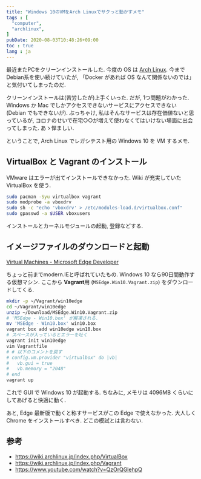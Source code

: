 ```yaml
---
title: "Windows 10のVMをArch Linuxでサクっと動かすメモ"
tags : [
  "computer",
  "archlinux",
]
pubDate: 2020-08-03T10:48:26+09:00
toc : true
lang : ja
---
```


最近またPCをクリーンインストールした.
今度の OS は [Arch Linux](https://www.archlinux.org/).
今まで Debian系を使い続けていたが,
「Docker があれば OS なんて関係ないのでは」と気付いてしまったのだ.

クリーンインストールは(苦労したが)上手くいった.
だが, 1つ問題がわかった.
Windows か Mac でしかアクセスできないサービスにアクセスできない
(Debian でもできないが).
ぶっちゃけ,
私はそんなサービスは存在価値ないと思っているが,
コロナのせいで在宅○○が増えて使わなくてはいけない場面に出会ってしまった.
あゝ悍ましい.

ということで,
Arch Linux でレガシテスト用の Windows 10 を VM するメモ.

## VirtualBox と Vagrant のインストール

VMware はエラーが出てインストールできなかった.
Wiki が充実していた VirtualBox を使う.

```bash
sudo pacman -Syu virtualbox vagrant
sudo modprobe -a vboxdrv
sudo sh -c "echo 'vboxdrv' > /etc/modules-load.d/virtualbox.conf"
sudo gpasswd -a $USER vboxusers
```

インストールとカーネルモジュールの起動, 登録などする.


## イメージファイルのダウンロードと起動

[Virtual Machines - Microsoft Edge Developer](https://developer.microsoft.com/en-us/microsoft-edge/tools/vms/)

ちょっと前までmodern.IEと呼ばれていたもの.
Windows 10 なら90日間動作する仮想マシン.
ここから **Vagrant**用 (`MSEdge.Win10.Vagrant.zip`) をダウンロードしてくる.

```bash
mkdir -p ~/Vagrant/win10edge
cd ~/Vagrant/win10edge
unzip ~/Download/MSEdge.Win10.Vagrant.zip
# 'MSEdge - Win10.box' が解凍される.
mv 'MSEdge - Win10.box' win10.box
vagrant box add win10edge win10.box
# スペースが入っているとエラーを吐く
vagrant init win10edge
vim Vagrantfile
# # 以下のコメントを戻す
# config.vm.provider "virtualbox" do |vb|
#   vb.gui = true
#   vb.memory = "2048"
# end
vagrant up
```

これで GUI で Windows 10 が起動する.
ちなみに, メモリは 4096MB くらいにしてあげると快適に動く.

あと, Edge 最新版で動くと称すサービスがこの Edge で使えなかった.
大人しく Chrome をインストールすべき.
どこの模試とは言わない.

## 参考

 - https://wiki.archlinux.jp/index.php/VirtualBox
 - https://wiki.archlinux.jp/index.php/Vagrant
 - https://www.youtube.com/watch?v=QzOrQGlehpQ
